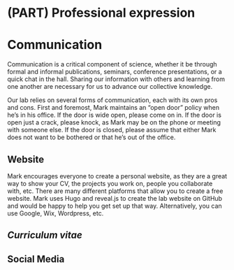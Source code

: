 # (PART) Professional expression {-}

# Communication

Communication is a critical component of science, whether it be through formal and informal publications, seminars, conference presentations, or a quick chat in the hall. Sharing our information with others and learning from one another are necessary for us to advance our collective knowledge.

Our lab relies on several forms of communication, each with its own pros and cons. First and foremost, Mark maintains an "open door" policy when he's in his office. If the door is wide open, please come on in. If the door is open just a crack, please knock, as Mark may be on the phone or meeting with someone else. If the door is closed, please assume that either Mark does not want to be bothered or that he's out of the office.

## Website

Mark encourages everyone to create a personal website, as they are a great way to show your CV, the projects you work on, people you collaborate with, etc. There are many different platforms that allow you to create a free website. Mark uses Hugo and reveal.js to create the lab website on GitHub and would be happy to help you get set up that way. Alternatively, you can use Google, Wix, Wordpress, etc.

## *Curriculum vitae*



## Social Media


